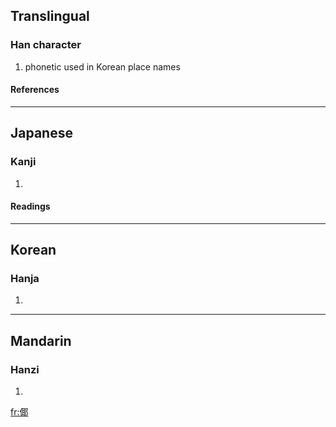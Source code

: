 ==Translingual==
===Han character===
{{Han char|rn=9|rad=人|as=08|sn=10|four=|canj=人尸十中 (OSJL)}}
# phonetic used in Korean place names
====References====
{{Han ref|kx=0112.071|hdz=10171.030|uh=503B|ud=20539}}
----
==Japanese==
===Kanji===
{{ja-kanji|grade=|rs=人08}}
# {{defn|Japanese}}
====Readings====
{{ja-readings|on=[[や]] (ya)|kun=[[や]] (ya)}}
----
==Korean==
===Hanja===
{{ko-hanja|hangeul=야|rv=ya|mr=ya}}
# {{defn|Korean}}
----
==Mandarin==
===Hanzi===
{{cmn-hanzi|pin=[[yē]] ([[ye1]])|wg=yeh<sup>1</sup>}}
# {{defn|Mandarin}}

[[fr:倻]]